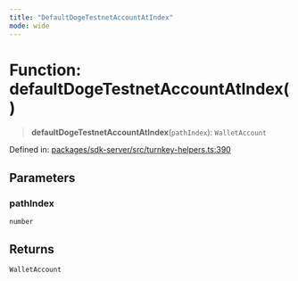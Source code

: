 ```yaml
---
title: "DefaultDogeTestnetAccountAtIndex"
mode: wide
---
```

  
# Function: defaultDogeTestnetAccountAtIndex()

> **defaultDogeTestnetAccountAtIndex**(`pathIndex`): `WalletAccount`

Defined in: [packages/sdk-server/src/turnkey-helpers.ts:390](https://github.com/tkhq/sdk/blob/ee72856c3f450731d7501ab05001215768b71500/packages/sdk-server/src/turnkey-helpers.ts#L390)

## Parameters

### pathIndex

`number`

## Returns

`WalletAccount`

